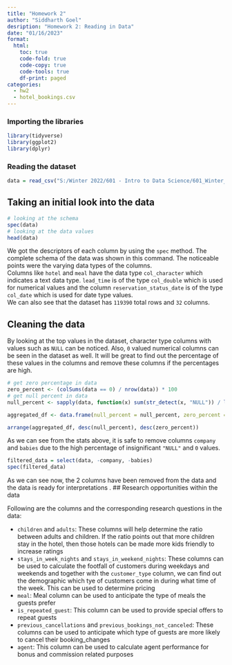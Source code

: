 ```yaml
---
title: "Homework 2"
author: "Siddharth Goel"
desription: "Homework 2: Reading in Data"
date: "01/16/2023"
format:
  html:
    toc: true
    code-fold: true
    code-copy: true
    code-tools: true
    df-print: paged
categories:
  - hw2
  - hotel_bookings.csv
---
```


### Importing the libraries

```r
library(tidyverse)
library(ggplot2)
library(dplyr)
```

### Reading the dataset


```r
data = read_csv("S:/Winter 2022/601 - Intro to Data Science/601_Winter_2022-2023/posts/_data/hotel_bookings.csv")
```
## Taking an initial look into the data
```r
# looking at the schema
spec(data)
# looking at the data values
head(data)
```

We got the descriptors of each column by using the `spec` method.
The complete schema of the data was shown in this command. The noticeable points were the varying data types of the columns.  
Columns like `hotel` and `meal` have the data type `col_character` which indicates a text data type. `lead_time` is of the type `col_double` which is used for numerical values and the column `reservation_status_date` is of the type `col_date` which is used for date type values.  
We can also see that the dataset has `119390` total rows and `32` columns.


## Cleaning the data

By looking at the top values in the dataset, character type columns with values such as `NULL` can be noticed. Also, `0` valued numerical columns can be seen in the dataset as well. It will be great to find out the percentage of these values in the columns and remove these columns if the percentages are high. 

```r
# get zero percentage in data
zero_percent <- (colSums(data == 0) / nrow(data)) * 100
# get null percent in data
null_percent <- sapply(data, function(x) sum(str_detect(x, "NULL")) / length(x))

aggregated_df <- data.frame(null_percent = null_percent, zero_percent = zero_percent)

arrange(aggregated_df, desc(null_percent), desc(zero_percent))
```

As we can see from the stats above, it is safe to remove columns `company` and `babies` due to the high percentage of insignificant `"NULL"` and `0` values. 

```r
filtered_data = select(data, -company, -babies)
spec(filtered_data)
```

As we can see now, the 2 columns have been removed from the data and the data is ready for interpretations
.
## Research opportunities within the data

Following are the columns and the corresponding research questions in the data:

* `children` and `adults`: These columns will help determine the ratio between adults and children. If the ratio points out that more children stay in the hotel, then those hotels can be made more kids friendly to increase ratings
* `stays_in_week_nights` and `stays_in_weekend_nights`: These columns can be used to calculate the footfall of customers during weekdays and weekends and together with the `customer_type` column, we can find out the demographic which tye of customers come in during what time of the week. This can be used to determine pricing
* `meal`: Meal column can be used to anticipate the type of meals the guests prefer
* `is_repeated_guest`: This column can be used to provide special offers to repeat guests
* `previous_cancellations` and `previous_bookings_not_canceled`: These columns can be used to anticipate which type of guests are more likely to cancel their booking_changes
* `agent`: This column can be used to calculate agent performance for bonus and commission related purposes

